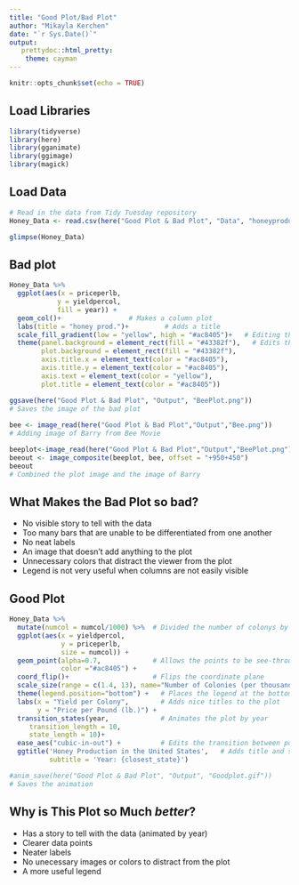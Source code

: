 ```yaml
---
title: "Good Plot/Bad Plot"
author: "Mikayla Kerchen"
date: "`r Sys.Date()`"
output: 
   prettydoc::html_pretty:
    theme: cayman
---
```


```r
knitr::opts_chunk$set(echo = TRUE)
```

## Load Libraries

```r
library(tidyverse)
library(here)
library(gganimate)
library(ggimage)
library(magick)
```

## Load Data

```r
# Read in the data from Tidy Tuesday repository
Honey_Data <- read.csv(here("Good Plot & Bad Plot", "Data", "honeyproduction.csv"))

glimpse(Honey_Data)
```

## Bad plot

```r
Honey_Data %>%
  ggplot(aes(x = priceperlb,   
            y = yieldpercol,
            fill = year)) + 
  geom_col()+                 # Makes a column plot
  labs(title = "honey prod.")+         # Adds a title
  scale_fill_gradient(low = "yellow", high = "#ac8405")+   # Editing the colors of the gradient 
  theme(panel.background = element_rect(fill = "#43382f"),   # Edits the colors of the plot
        plot.background = element_rect(fill = "#43382f"),
        axis.title.x = element_text(color = "#ac8405"),
        axis.title.y = element_text(color = "#ac8405"),
        axis.text = element_text(color = "yellow"),
        plot.title = element_text(color = "#ac8405"))
```

```r
ggsave(here("Good Plot & Bad Plot", "Output", "BeePlot.png"))
# Saves the image of the bad plot
 
bee <- image_read(here("Good Plot & Bad Plot","Output","Bee.png"))
# Adding image of Barry from Bee Movie

beeplot<-image_read(here("Good Plot & Bad Plot","Output","BeePlot.png"))
beeout <- image_composite(beeplot, bee, offset = "+950+450")
beeout 
# Combined the plot image and the image of Barry
```

## What Makes the Bad Plot so **bad**?

* No visible story to tell with the data
* Too many bars that are unable to be differentiated from one another
* No neat labels
* An image that doesn't add anything to the plot
* Unnecessary colors that distract the viewer from the plot
* Legend is not very useful when columns are not easily visible


## Good Plot

```r
Honey_Data %>%
  mutate(numcol = numcol/1000) %>%  # Divided the number of colonys by 1000
  ggplot(aes(x = yieldpercol,   
             y = priceperlb,
             size = numcol)) +
  geom_point(alpha=0.7,             # Allows the points to be see-through
             color ="#ac8405") +
  coord_flip()+                     # Flips the coordinate plane
  scale_size(range = c(1.4, 13), name="Number of Colonies (per thousand)") +
  theme(legend.position="bottom") +   # Places the legend at the bottom
  labs(x = "Yield per Colony",        # Adds nice titles to the plot
       y = "Price per Pound (lb.)") +
  transition_states(year,             # Animates the plot by year
     transition_length = 10, 
     state_length = 10)+
  ease_aes("cubic-in-out") +          # Edits the transition between points moving
  ggtitle('Honey Production in the United States',   # Adds title and subtitle to the animation
          subtitle = 'Year: {closest_state}')

#anim_save(here("Good Plot & Bad Plot", "Output", "Goodplot.gif"))
# Saves the animation
```

## Why is This Plot so Much *better*?

* Has a story to tell with the data (animated by year)
* Clearer data points
* Neater labels
* No unecessary images or colors to distract from the plot
* A more useful legend
